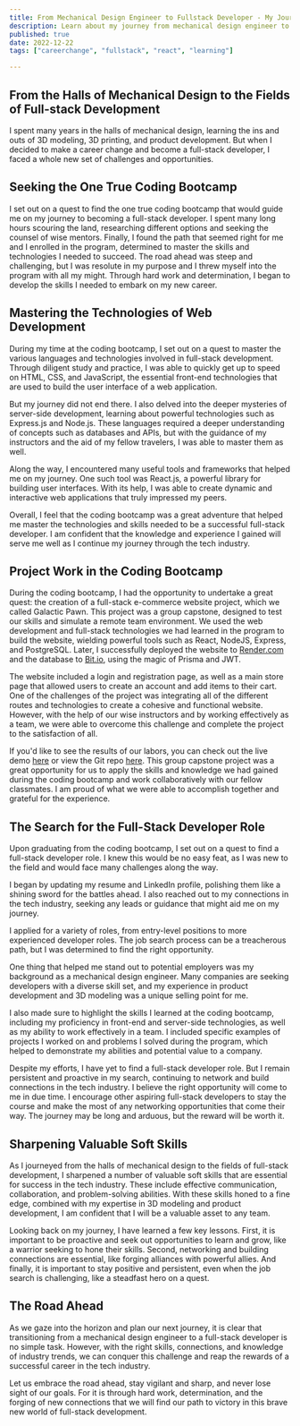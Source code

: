 ```yaml
---
title: From Mechanical Design Engineer to Fullstack Developer - My Journey and Lessons Learned along the way
description: Learn about my journey from mechanical design engineer to fullstack developer
published: true
date: 2022-12-22
tags: ["careerchange", "fullstack", "react", "learning"]

---
```


## From the Halls of Mechanical Design to the Fields of Full-stack Development


I spent many years in the halls of mechanical design, learning the ins and outs of 3D modeling, 3D printing, and product development. But when I decided to make a career change and become a full-stack developer, I faced a whole new set of challenges and opportunities.

## Seeking the One True Coding Bootcamp

I set out on a quest to find the one true coding bootcamp that would guide me on my journey to becoming a full-stack developer. I spent many long hours scouring the land, researching different options and seeking the counsel of wise mentors. Finally, I found the path that seemed right for me and I enrolled in the program, determined to master the skills and technologies I needed to succeed. The road ahead was steep and challenging, but I was resolute in my purpose and I threw myself into the program with all my might. Through hard work and determination, I began to develop the skills I needed to embark on my new career.

## Mastering the Technologies of Web Development


During my time at the coding bootcamp, I set out on a quest to master the various languages and technologies involved in full-stack development. Through diligent study and practice, I was able to quickly get up to speed on HTML, CSS, and JavaScript, the essential front-end technologies that are used to build the user interface of a web application.

But my journey did not end there. I also delved into the deeper mysteries of server-side development, learning about powerful technologies such as Express.js and Node.js. These languages required a deeper understanding of concepts such as databases and APIs, but with the guidance of my instructors and the aid of my fellow travelers, I was able to master them as well.

Along the way, I encountered many useful tools and frameworks that helped me on my journey. One such tool was React.js, a powerful library for building user interfaces. With its help, I was able to create dynamic and interactive web applications that truly impressed my peers.

Overall, I feel that the coding bootcamp was a great adventure that helped me master the technologies and skills needed to be a successful full-stack developer. I am confident that the knowledge and experience I gained will serve me well as I continue my journey through the tech industry.

## Project Work in the Coding Bootcamp


During the coding bootcamp, I had the opportunity to undertake a great quest: the creation of a full-stack e-commerce website project, which we called Galactic Pawn. This project was a group capstone, designed to test our skills and simulate a remote team environment. We used the web development and full-stack technologies we had learned in the program to build the website, wielding powerful tools such as React, NodeJS, Express, and PostgreSQL. Later, I successfully deployed the website to [Render.com](http://Render.com) and the database to [Bit.io](http://Bit.io), using the magic of Prisma and JWT.

The website included a login and registration page, as well as a main store page that allowed users to create an account and add items to their cart. One of the challenges of the project was integrating all of the different routes and technologies to create a cohesive and functional website. However, with the help of our wise instructors and by working effectively as a team, we were able to overcome this challenge and complete the project to the satisfaction of all.

If you'd like to see the results of our labors, you can check out the live demo [here](https://capstone-galactic-pawn.onrender.com/) or view the Git repo [here](https://github.com/PawnShop-at-the-end-of-the-galaxy/PawnShop-Galaxy). This group capstone project was a great opportunity for us to apply the skills and knowledge we had gained during the coding bootcamp and work collaboratively with our fellow classmates. I am proud of what we were able to accomplish together and grateful for the experience.

## The Search for the Full-Stack Developer Role


Upon graduating from the coding bootcamp, I set out on a quest to find a full-stack developer role. I knew this would be no easy feat, as I was new to the field and would face many challenges along the way.

I began by updating my resume and LinkedIn profile, polishing them like a shining sword for the battles ahead. I also reached out to my connections in the tech industry, seeking any leads or guidance that might aid me on my journey.

I applied for a variety of roles, from entry-level positions to more experienced developer roles. The job search process can be a treacherous path, but I was determined to find the right opportunity.

One thing that helped me stand out to potential employers was my background as a mechanical design engineer. Many companies are seeking developers with a diverse skill set, and my experience in product development and 3D modeling was a unique selling point for me.

I also made sure to highlight the skills I learned at the coding bootcamp, including my proficiency in front-end and server-side technologies, as well as my ability to work effectively in a team. I included specific examples of projects I worked on and problems I solved during the program, which helped to demonstrate my abilities and potential value to a company.

Despite my efforts, I have yet to find a full-stack developer role. But I remain persistent and proactive in my search, continuing to network and build connections in the tech industry. I believe the right opportunity will come to me in due time. I encourage other aspiring full-stack developers to stay the course and make the most of any networking opportunities that come their way. The journey may be long and arduous, but the reward will be worth it.

## Sharpening Valuable Soft Skills

As I journeyed from the halls of mechanical design to the fields of full-stack development, I sharpened a number of valuable soft skills that are essential for success in the tech industry. These include effective communication, collaboration, and problem-solving abilities. With these skills honed to a fine edge, combined with my expertise in 3D modeling and product development, I am confident that I will be a valuable asset to any team.



Looking back on my journey, I have learned a few key lessons. First, it is important to be proactive and seek out opportunities to learn and grow, like a warrior seeking to hone their skills. Second, networking and building connections are essential, like forging alliances with powerful allies. And finally, it is important to stay positive and persistent, even when the job search is challenging, like a steadfast hero on a quest.

## The Road Ahead

As we gaze into the horizon and plan our next journey, it is clear that transitioning from a mechanical design engineer to a full-stack developer is no simple task. However, with the right skills, connections, and knowledge of industry trends, we can conquer this challenge and reap the rewards of a successful career in the tech industry.



Let us embrace the road ahead, stay vigilant and sharp, and never lose sight of our goals. For it is through hard work, determination, and the forging of new connections that we will find our path to victory in this brave new world of full-stack development.